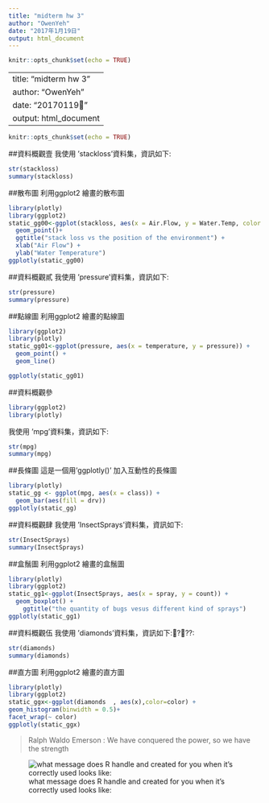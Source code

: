 ```yaml
---
title: "midterm hw 3"
author: "OwenYeh"
date: "2017年1月19日"
output: html_document
---
```


```r
knitr::opts_chunk$set(echo = TRUE)
```
---
title: "midterm hw 3"
author: "OwenYeh"
date: "20170119"
output: html_document
---

```r
knitr::opts_chunk$set(echo = TRUE)
```
##資料概觀壹
我使用 'stackloss'資料集，資訊如下:
```r
str(stackloss)
summary(stackloss)
```
##散布圖
利用ggplot2 繪畫的散布圖
```r
library(plotly)
library(ggplot2)
static_gg00<-ggplot(stackloss, aes(x = Air.Flow, y = Water.Temp, color = stack.loss)) +
  geom_point()+
  ggtitle("stack loss vs the position of the environment") +
  xlab("Air Flow") +
  ylab("Water Temperature")
ggplotly(static_gg00)

```










##資料概觀貳
我使用 'pressure'資料集，資訊如下:
```r
str(pressure)
summary(pressure)
```
##點線圖
利用ggplot2 繪畫的點線圖
```r
library(ggplot2)
library(plotly)
static_gg01<-ggplot(pressure, aes(x = temperature, y = pressure)) + 
  geom_point() +
  geom_line()

ggplotly(static_gg01)
```





##資料概觀參

```r
library(ggplot2)
library(plotly)
```

我使用 'mpg'資料集，資訊如下:
```r
str(mpg)
summary(mpg)
```
##長條圖
這是一個用'ggplotly()' 加入互動性的長條圖

```r
library(plotly)
static_gg <- ggplot(mpg, aes(x = class)) +
  geom_bar(aes(fill = drv))
ggplotly(static_gg)
```

##資料概觀肆
我使用 'InsectSprays'資料集，資訊如下:
```r
str(InsectSprays)
summary(InsectSprays)
```
##盒鬚圖
利用ggplot2 繪畫的盒鬚圖
```r
library(plotly)
library(ggplot2)
static_gg1<-ggplot(InsectSprays, aes(x = spray, y = count)) +
  geom_boxplot() +
    ggtitle("the quantity of bugs vesus different kind of sprays")
ggplotly(static_gg1)
``` 

##資料概觀伍
我使用 'diamonds'資料集，資訊如下:???:
```r
str(diamonds)
summary(diamonds)
```
##直方圖
利用ggplot2 繪畫的直方圖
```r
library(plotly)
library(ggplot2)
static_ggx<-ggplot(diamonds  , aes(x),color=color) +
geom_histogram(binwidth = 0.5)+
facet_wrap(~ color)
ggplotly(static_ggx)
```

> Ralph Waldo Emerson : We have conquered the power, so we have the strength

![what message does R handle and created for you when it's correctly used looks like:](http://www.migflug.com/jetflights/wp-content/uploads/2015/03/reditt-com-mig-25-foxbat.jpg)
